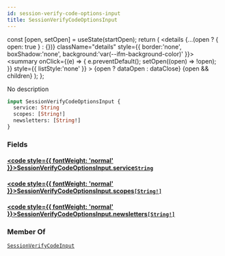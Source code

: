 ```yaml
---
id: session-verify-code-options-input
title: SessionVerifyCodeOptionsInput
---
```









  const [open, setOpen] = useState(startOpen);
  return (
    <details {...(open ? { open: true } : {})} className="details" style={{ border:'none', boxShadow:'none', background:'var(--ifm-background-color)' }}>
      <summary
        onClick={(e) => {
          e.preventDefault();
          setOpen((open) => !open);
        }}
        style={{ listStyle:'none' }}
      >
      {open ? dataOpen : dataClose}
      </summary>
      {open && children}
    </details>
  );
};








No description


```graphql
input SessionVerifyCodeOptionsInput {
  service: String
  scopes: [String!]
  newsletters: [String!]
}
```




### Fields

#### [<code style={{ fontWeight: 'normal' }}>SessionVerifyCodeOptionsInput.<b>service</b></code>](#)<Bullet />[`String`](/gql-api/scalars/string) <Badge class="badge badge--secondary" text="scalar"/> 
> 
> 
> 
> 

#### [<code style={{ fontWeight: 'normal' }}>SessionVerifyCodeOptionsInput.<b>scopes</b></code>](#)<Bullet />[`[String!]`](/gql-api/scalars/string) <Badge class="badge badge--secondary" text="list"/> <Badge class="badge badge--secondary" text="scalar"/> 
> 
> 
> 
> 

#### [<code style={{ fontWeight: 'normal' }}>SessionVerifyCodeOptionsInput.<b>newsletters</b></code>](#)<Bullet />[`[String!]`](/gql-api/scalars/string) <Badge class="badge badge--secondary" text="list"/> <Badge class="badge badge--secondary" text="scalar"/> 
> 
> 
> 
> 



### Member Of

[`SessionVerifyCodeInput`](/gql-api/inputs/session-verify-code-input)  <Badge class="badge badge--secondary" text="input"/>

